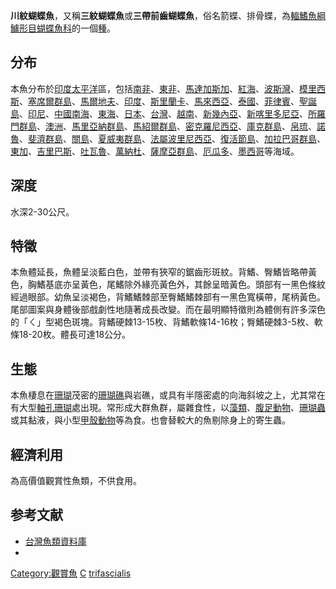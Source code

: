 {{Speciesbox
| name = 川紋蝴蝶魚
| image = Bep chaetodon trifascialis.jpg
| image_width = 250px
| image_caption = 成魚
| status = NT
| status_system = iucn3.1
| genus = Chaetodon
| species = trifascialis
| authority = Quoy & Gaimard, 1825
| synonyms = *''Chaetodon bifascialis ''<br /><small>Cuvier, 1829</small>''
*''Chaetodon leachii ''<br /><small> Cuvier, 1831</small>''
*''Chaetodon striangulus ''<br /><small> Cuvier, 1831</small>''
*''Chaetodon strigangulus ''<br /><small> Cuvier, 1831</small>''
*''Chaetodon strigangulus ''<br /><small>Lay & Bennett, 1839</small>''
*''Chaetodon tearlachi ''<br /><small>Curtiss, 1938</small>''
*''Chaetodon triangularis ''<br /><small>Rüppell, 1829</small>''
*''Eteira taunayi ''<br /><small>Kaup, 1860</small>''
*''Megapotodon trifascialis ''<br /><small>Quoy & Gaimard, 1825</small>''
*''Megaprotodon strigangulus ''<br /><small>Cuvier, 1831</small>''
*''Megaprotodon trifascialis ''<br /><small>Quoy & Gaimard, 1825</small>''
}}

'''川紋蝴蝶魚'''，又稱'''三紋蝴蝶魚'''或'''三帶前齒蝴蝶魚'''，俗名箭蝶、排骨蝶，為[[輻鰭魚綱|輻鰭魚綱]][[鱸形目|鱸形目]][[蝴蝶魚科|蝴蝶魚科]]的一個[[種|種]]。

==分布==
本魚分布於[[印度|印度]][[太平洋|太平洋]]區，包括[[南非|南非]]、[[東非|東非]]、[[馬達加斯加|馬達加斯加]]、[[紅海|紅海]]、[[波斯灣|波斯灣]]、[[模里西斯|模里西斯]]、[[塞席爾群島|塞席爾群島]]、[[馬爾地夫|馬爾地夫]]、[[印度|印度]]、[[斯里蘭卡|斯里蘭卡]]、[[馬來西亞|馬來西亞]]、[[泰國|泰國]]、[[菲律賓|菲律賓]]、[[聖誕島|聖誕島]]、[[印尼|印尼]]、[[中國|中國]][[南海|南海]]、[[東海|東海]]、[[日本|日本]]、[[台灣|台灣]]、[[越南|越南]]、[[新幾內亞|新幾內亞]]、[[新喀里多尼亞|新喀里多尼亞]]、[[所羅門群島|所羅門群島]]、[[澳洲|澳洲]]、[[馬里亞納群島|馬里亞納群島]]、[[馬紹爾群島|馬紹爾群島]]、[[密克羅尼西亞|密克羅尼西亞]]、[[庫克群島|庫克群島]]、[[帛琉|帛琉]]、[[諾魯|諾魯]]、[[斐濟群島|斐濟群島]]、[[關島|關島]]、[[夏威夷群島|夏威夷群島]]、[[法屬波里尼西亞|法屬波里尼西亞]]、[[復活節島|復活節島]]、[[加拉巴哥群島|加拉巴哥群島]]、[[東加|東加]]、[[吉里巴斯|吉里巴斯]]、[[吐瓦魯|吐瓦魯]]、[[萬納杜|萬納杜]]、[[薩摩亞群島|薩摩亞群島]]、[[厄瓜多|厄瓜多]]、[[墨西哥|墨西哥]]等海域。

==深度==
水深2-30公尺。

==特徵==
本魚體延長，魚體呈淡藍白色，並帶有狹窄的鋸齒形斑紋。背鰭、臀鰭皆略帶黃色，胸鰭基底亦呈黃色，尾鰭除外緣亮黃色外，其餘呈暗黃色。頭部有一黑色條紋經過眼部。幼魚呈淡褐色，背鰭鰭棘部至臀鰭鰭棘部有一黑色寬橫帶，尾柄黃色。尾部圖案與身體後部戲劇性地隨著成長改變。而在最明顯特徵則為體側有許多深色的「ㄑ」型褐色斑塊。背鰭硬棘13-15枚、背鰭軟條14-16枚；臀鰭硬棘3-5枚、軟條18-20枚。體長可達18公分。

==生態==
本魚棲息在[[珊瑚|珊瑚]]茂密的[[珊瑚礁|珊瑚礁]]與岩礁，或具有半隱密處的向海斜坡之上，尤其常在有大型[[軸孔珊瑚|軸孔珊瑚]]處出現。常形成大群魚群，屬雜食性，以[[藻類|藻類]]、[[腹足動物|腹足動物]]、[[珊瑚蟲|珊瑚蟲]]或其黏液，與小型[[甲殼動物|甲殼動物]]等為食。也會替較大的魚剔除身上的寄生蟲。

==經濟利用==
為高價值觀賞性魚類，不供食用。

==参考文献==
*[http://fishdb.sinica.edu.tw 台灣魚類資料庫] {{Wayback|url=http://fishdb.sinica.edu.tw/ |date=20160304193340 }}
*{{FishBase_species|genus=Chaetodon|species=trifascialis|year=2011|month=12}}
{{Taxonbar|from=Q2447057}}

[[Category:觀賞魚|Category:觀賞魚]]
[[Category:1825年描述的鱼类|C]]
[[Category:蝴蝶鱼属|trifascialis]]